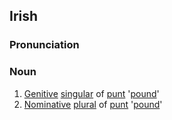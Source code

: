 ==Irish==
===Pronunciation===
{{IPA|[pin&#690;t&#690;]}}
===Noun===
#[[Genitive]] [[singular]] of [[punt]] '[[pound]]'
#[[Nominative]] [[plural]] of [[punt]] '[[pound]]'